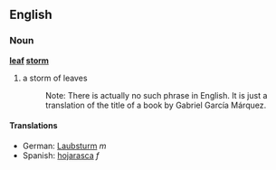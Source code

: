 ==English==
===Noun===
'''[[leaf]] [[storm]]'''

# a storm of leaves
#:Note: There is actually no such phrase in English. It is just a translation of the title of a book by Gabriel García Márquez.

====Translations====
*German: [[Laubsturm]] ''m''
*Spanish: [[hojarasca]] ''f''